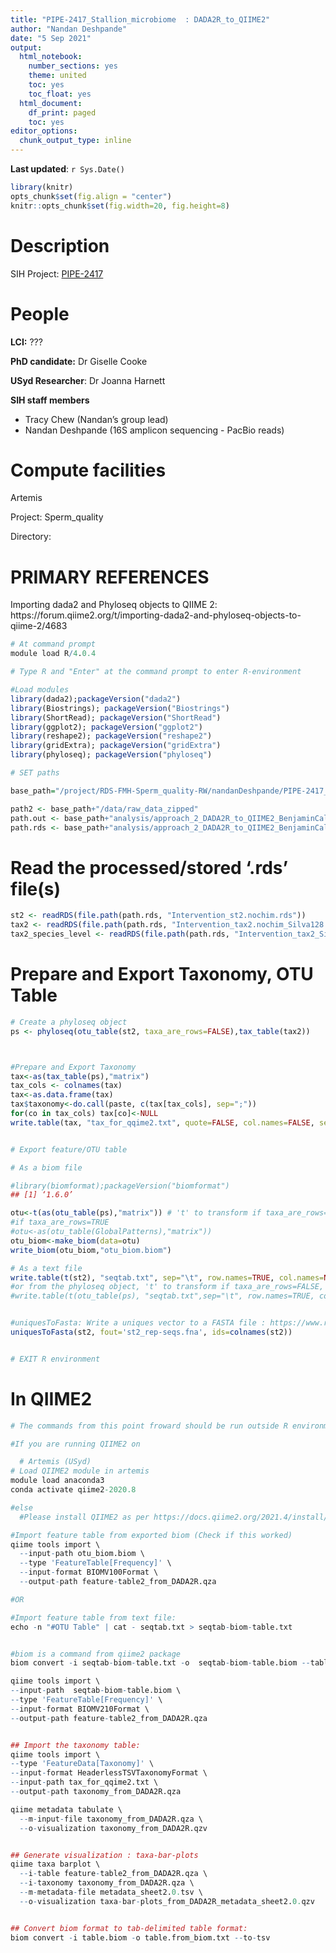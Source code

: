 ```yaml
---
title: "PIPE-2417_Stallion_microbiome  : DADA2R_to_QIIME2"
author: "Nandan Deshpande"
date: "5 Sep 2021"
output:
  html_notebook:
    number_sections: yes
    theme: united
    toc: yes
    toc_float: yes
  html_document:
    df_print: paged
    toc: yes
editor_options:
  chunk_output_type: inline
---
```

__Last updated__: `r Sys.Date()`

```r
library(knitr)
opts_chunk$set(fig.align = "center")
knitr::opts_chunk$set(fig.width=20, fig.height=8) 
```


# Description
SIH Project: [PIPE-2417](https://ctdshub.atlassian.net/secure/RapidBoard.jspa?rapidView=27&projectKey=PIPE&modal=detail&selectedIssue=PIPE-2417)


# People

__LCI:__ ???

__PhD candidate:__ Dr Giselle Cooke

__USyd Researcher__: Dr Joanna Harnett  


__SIH staff members__

* Tracy Chew (Nandan's group lead)
* Nandan Deshpande (16S amplicon sequencing - PacBio reads)

# Compute facilities

Artemis

Project: Sperm_quality

Directory: 


# PRIMARY REFERENCES
Importing dada2 and Phyloseq objects to QIIME 2: https://forum.qiime2.org/t/importing-dada2-and-phyloseq-objects-to-qiime-2/4683

```r

# At command prompt 
module load R/4.0.4 

# Type R and "Enter" at the command prompt to enter R-environment

#Load modules
library(dada2);packageVersion("dada2")
library(Biostrings); packageVersion("Biostrings")
library(ShortRead); packageVersion("ShortRead")
library(ggplot2); packageVersion("ggplot2")
library(reshape2); packageVersion("reshape2")
library(gridExtra); packageVersion("gridExtra")
library(phyloseq); packageVersion("phyloseq")

# SET paths

base_path="/project/RDS-FMH-Sperm_quality-RW/nandanDeshpande/PIPE-2417_Stallion_microbiome/intervention_study"

path2 <- base_path+"/data/raw_data_zipped"
path.out <- base_path+"analysis/approach_2_DADA2R_to_QIIME2_BenjaminCallahan/iteration_2_withChimeraRemoval/Figures"
path.rds <- base_path+"analysis/approach_2_DADA2R_to_QIIME2_BenjaminCallahan/iteration_2_withChimeraRemoval/RDS/"
```

# Read the processed/stored '.rds' file(s)
```r

st2 <- readRDS(file.path(path.rds, "Intervention_st2.nochim.rds"))
tax2 <- readRDS(file.path(path.rds, "Intervention_tax2.nochim_Silva128.rds"))
tax2_species_level <- readRDS(file.path(path.rds, "Intervention_tax2_Silva128_withSpecies.rds"))

```

# Prepare and Export Taxonomy, OTU Table
```r


# Create a phyloseq object
ps <- phyloseq(otu_table(st2, taxa_are_rows=FALSE),tax_table(tax2))



#Prepare and Export Taxonomy
tax<-as(tax_table(ps),"matrix")
tax_cols <- colnames(tax)
tax<-as.data.frame(tax)
tax$taxonomy<-do.call(paste, c(tax[tax_cols], sep=";"))
for(co in tax_cols) tax[co]<-NULL
write.table(tax, "tax_for_qqime2.txt", quote=FALSE, col.names=FALSE, sep="\t")


# Export feature/OTU table

# As a biom file

#library(biomformat);packageVersion("biomformat")
## [1] ‘1.6.0’

otu<-t(as(otu_table(ps),"matrix")) # 't' to transform if taxa_are_rows=FALSE
#if taxa_are_rows=TRUE
#otu<-as(otu_table(GlobalPatterns),"matrix"))
otu_biom<-make_biom(data=otu)
write_biom(otu_biom,"otu_biom.biom")

# As a text file
write.table(t(st2), "seqtab.txt", sep="\t", row.names=TRUE, col.names=NA, quote=FALSE)
#or from the phyloseq object, 't' to transform if taxa_are_rows=FALSE, no 't' if taxa_are_rows=TRUE
#write.table(t(otu_table(ps), "seqtab.txt",sep="\t", row.names=TRUE, col.names=NA, quote=FALSE)


#uniquesToFasta: Write a uniques vector to a FASTA file : https://www.rdocumentation.org/packages/dada2/versions/1.0.3/topics/uniquesToFasta
uniquesToFasta(st2, fout='st2_rep-seqs.fna', ids=colnames(st2))


# EXIT R environment

```


# In QIIME2
```r

# The commands from this point froward should be run outside R environment ; at a command prompt on Artemis/local machine

#If you are running QIIME2 on 

  # Artemis (USyd)
# Load QIIME2 module in artemis
module load anaconda3
conda activate qiime2-2020.8

#else
  #Please install QIIME2 as per https://docs.qiime2.org/2021.4/install/

#Import feature table from exported biom (Check if this worked)
qiime tools import \
  --input-path otu_biom.biom \
  --type 'FeatureTable[Frequency]' \
  --input-format BIOMV100Format \
  --output-path feature-table2_from_DADA2R.qza

#OR

#Import feature table from text file:
echo -n "#OTU Table" | cat - seqtab.txt > seqtab-biom-table.txt


#biom is a command from qiime2 package
biom convert -i seqtab-biom-table.txt -o  seqtab-biom-table.biom --table-type="OTU table" --to-hdf5

qiime tools import \
--input-path  seqtab-biom-table.biom \
--type 'FeatureTable[Frequency]' \
--input-format BIOMV210Format \
--output-path feature-table2_from_DADA2R.qza


## Import the taxonomy table:
qiime tools import \
--type 'FeatureData[Taxonomy]' \
--input-format HeaderlessTSVTaxonomyFormat \
--input-path tax_for_qqime2.txt \
--output-path taxonomy_from_DADA2R.qza

qiime metadata tabulate \
  --m-input-file taxonomy_from_DADA2R.qza \
  --o-visualization taxonomy_from_DADA2R.qzv


## Generate visualization : taxa-bar-plots
qiime taxa barplot \
  --i-table feature-table2_from_DADA2R.qza \
  --i-taxonomy taxonomy_from_DADA2R.qza \
  --m-metadata-file metadata_sheet2.0.tsv \
  --o-visualization taxa-bar-plots_from_DADA2R_metadata_sheet2.0.qzv


## Convert biom format to tab-delimited table format:
biom convert -i table.biom -o table.from_biom.txt --to-tsv

```